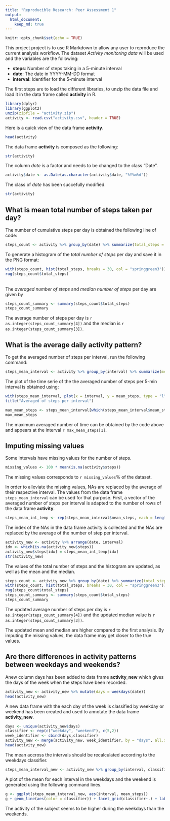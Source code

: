 ```yaml
---
title: "Reproducible Research: Peer Assessment 1"
output: 
  html_document:
    keep_md: true
---
```


```r
knitr::opts_chunk$set(echo = TRUE)
```

This project project is to use R Markdown to allow any user to reproduce the current analysis workflow. The dataset *Activity monitoring data* will be used and the variables are the following:

- **steps**: Number of steps taking in a 5-minute interval
- **date**: The date in YYYY-MM-DD format
- **interval**: Identifier for the 5-minute interval

The first steps are to load the different libraries, to unzip the data file and load it in the data frame called **activity** in R. 
```r
library(dplyr)
library(ggplot2)
unzip(zipfile = "activity.zip")
activity <- read.csv("activity.csv", header = TRUE)
```
Here is a quick view of the data frame **activity**.
```r
head(activity)
```
The data frame **activity** is composed as the following:
```r
str(activity)
```
The column *date* is a factor and needs to be changed to the class "Date".
```r
activity$date <- as.Date(as.character(activity$date, "%Y%m%d"))
```
The class of *date* has been succefully modified.
```r
str(activity)
```

## What is mean total number of steps taken per day?
The number of cumulative steps per day is obtained the following line of code:
```r
steps_count <- activity %>% group_by(date) %>% summarize(total_steps = sum(steps, na.rm = TRUE))
```

To generate a histogram of the *total number of steps* per day and save it in the PNG format:
```r
with(steps_count, hist(total_steps, breaks = 30, col = "springgreen3"))
rug(steps_count$total_steps)
```
[](plot1.png)  
The *averaged number of steps* and *median number of steps* per day are given by
```r
steps_count_summary <- summary(steps_count$total_steps)
steps_count_summary
```
The average number of steps per day is `r as.integer(steps_count_summary[4])` and the median is `r as.integer(steps_count_summary[3])`.

## What is the average daily activity pattern?
To get the averaged number of steps per interval, run the following command:
```r
steps_mean_interval <- activity %>% group_by(interval) %>% summarize(mean_steps = mean(steps, na.rm = TRUE))
```

The plot of the time serie of the the averaged number of steps per 5-min interval is obtained using:
```r
with(steps_mean_interval, plot(x = interval, y = mean_steps, type = "l", col = "springgreen3", xlab = "Intervals", ylab = "Averaged steps"))
title("Averaged of steps per interval")
```
[](plot2.png)
  
```r
max_mean_steps <- steps_mean_interval[which(steps_mean_interval$mean_steps == max(steps_mean_interval$mean_steps)), ]
max_mean_steps
```
The maximum averaged number of time can be obtained by the code above and appears at the interval `r max_mean_steps[1]`.  

## Imputing missing values
Some intervals have missing values for the number of steps.  
```r
missing_values <- 100 * mean(is.na(activity$steps))
```
The missing values corresponds to `r missing_values`% of the dataset.

In order to alleviate the missing values, NAs are replaced by the average of their respective interval. The values from the data frame `steps_mean_interval` can be used for that purpose. First, a vector of the averaged number of steps per interval is adapted to the number of rows of the data frame **activity**.
```r
steps_mean_int_temp <- rep(steps_mean_interval$mean_steps, each = length(unique(activity$date)))
```
The index of the NAs in the data frame activity is collected and the NAs are replaced by the average of the number of step per interval.
```r
activity_new <- activity %>% arrange(date, interval)
idx <- which(is.na(activity_new$steps))
activity_new$steps[idx] = steps_mean_int_temp[idx]
str(activity_new)
```
The values of the total number of steps and the histogram are updated, as well as the mean and the median.
```r
steps_count <- activity_new %>% group_by(date) %>% summarize(total_steps = sum(steps, na.rm = TRUE))
with(steps_count, hist(total_steps, breaks = 30, col = "springgreen3"))
rug(steps_count$total_steps)
steps_count_summary <- summary(steps_count$total_steps)
steps_count_summary
```
[](plot3.png)

The updated average number of steps per day is `r as.integer(steps_count_summary[4])` and the updated median value is `r as.integer(steps_count_summary[3])`.  

The updated mean and median are higher compared to the first analysis. By imputing the missing values, the data frame may get closer to the true values.  

## Are there differences in activity patterns between weekdays and weekends?
Anew column days has been added to data frame **activity_new** which gives the days of the week when the steps have been recorded.
```r
activity_new <- activity_new %>% mutate(days = weekdays(date))
head(activity_new)
```
A new data frame with the each day of the week is classified by weekday or weekend has been created and used to annotate the data frame **activity_new**.
```r
days <- unique(activity_new$days)
classifier <- rep(c("weekday", "weekend"), c(5,2))
week_identifier <- cbind(days,classifier)
activity_new <- merge(activity_new, week_identifier, by = "days", all.x = TRUE)
head(activity_new)
```
The mean accross the intervals should be recalculated according to the weekdays classifier.
```r
steps_mean_interval_new <- activity_new %>% group_by(interval, classifier) %>% summarize(mean_steps = mean(steps, na.rm = TRUE))
```
A plot of the mean for each interval in the weekdays and the weekend is generated using the following command lines.  
```r
g <- ggplot(steps_mean_interval_new, aes(interval, mean_steps))
g + geom_line(aes(color = classifier)) + facet_grid(classifier~.) + labs(x = "Interval", y = "Average steps", title = "Average steps for each 5-min interval")
```
[](plot4.png)

The activity of the subject seems to be higher during the weekdays than the weekends. 


